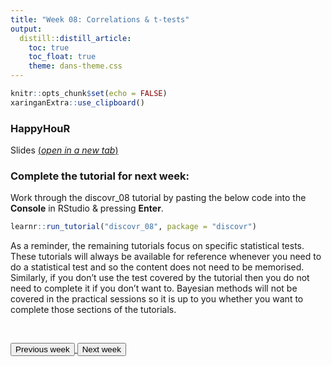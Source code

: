 ```yaml
---
title: "Week 08: Correlations & t-tests"
output:
  distill::distill_article:
    toc: true
    toc_float: true
    theme: dans-theme.css
---
```


```r
knitr::opts_chunk$set(echo = FALSE)
xaringanExtra::use_clipboard()
```

### HappyHouR 

Slides [(*open in a new tab*)](https://fundrmentals-slides.netlify.app/week_08/index.html){target="_blank"}

<!--

<iframe id="inlineFrameExample"
    title="Inline Frame Example"
    height="360"
    src="">
</iframe>
-->

### Complete the tutorial for next week: 

:::ojtask


Work through the discovr_08 tutorial by pasting the below code into the **Console** in RStudio & pressing **Enter**.

```r

learnr::run_tutorial("discovr_08", package = "discovr")

```

As a reminder, the remaining tutorials focus on specific statistical tests. These tutorials will always be available for reference whenever you need to do a statistical test and so the content does not need to be memorised. Similarly, if you don't use the test covered by the tutorial then you do not need to complete it if you don't want to. Bayesian methods will not be covered in the practical sessions so it is up to you whether you want to complete those sections of the tutorials. 

:::

<br>

<div class="button-box col-lg-12">

<a href="https://fundrmentals.netlify.app/week_07.html">
<button class="button3">Previous week</button>
</a>
<a href="https://fundrmentals.netlify.app/week_09.html">
<button class="button4">Next week</button>
</a>

</div>

<br>
